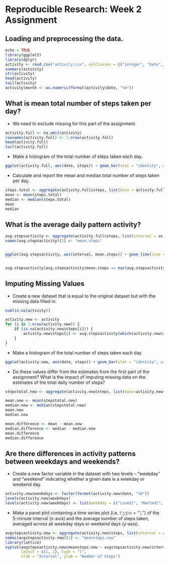 Reproducible Research: Week 2 Assignment
========================================


## Loading and preprocessing the data.


```r
echo = TRUE
library(ggplot2)
library(dplyr)
activity <- read.csv("activity.csv", colClasses = c("integer", "Date", "factor"))
summary(activity)
str(activity)
head(activity)
tail(activity)
activity$month <- as.numeric(format(activity$date, "%m"))
```


## What is mean total number of steps taken per day?


* We need to exclude missing for this part of the assignment.


```r
activity.full <- na.omit(activity)
rownames(activity.full) <- 1:nrow(activity.full)
head(activity.full)
tail(activity.full)
```


* Make a histogram of the total number of steps taken each day.


```r
ggplot(activity.full, aes(date, steps)) + geom_bar(stat = "identity", width = 0.8, colour = "orange", fill = "orange" ) + labs(title = "Total Number of Steps Taken Each Day", x = "Date", y = "Total Number of Steps") + facet_grid(.~month, scales = "free_x")
```


* Calculate and report the mean and median total number of steps taken per day.


```r
steps.total <- aggregate(activity.full$steps, list(Date = activity.full$date), FUN = "sum")$x
mean <- mean(steps.total)
median <- median(steps.total)
mean
median
```


## What is the average daily pattern activity?


```r
avg.stepsactivity <- aggregate(activity.full$steps, list(interval = as.numeric(as.character(activity.full$interval))), FUN = "mean")
names(avg.stepsactivity)[2] <- "mean.steps"


ggplot(avg.stepsactivity, aes(interval, mean.steps)) + geom_line(size = 0.8, colour = "orange") + labs(title = "Average Steps Taken per 5-Minute Interval", x="5 Minutes Interval", y="Steps Taken (Avg)")


avg.stepsactivity[avg.stepsactivity$mean.steps == max(avg.stepsactivity$mean.steps), ]
```


## Imputing Missing Values


* Create a new dataset that is equal to the original dataset but with the missing data filled in.


```r
sum(is.na(activity))

activity.new <- activity
for (i in 1:nrow(activity.new)) {
    if (is.na(activity.new$steps[i])) {
        activity.new$steps[i] <- avg.stepsactivity[which(activity.new$interval[i] == avg.stepsactivity$interval), ]$mean.steps
    }
}
```


* Make a histogram of the total number of steps taken each day


```r
ggplot(activity.new, aes(date, steps)) + geom_bar(stat = "identity", width = 0.8, colour = "orange", fill = "orange" ) + labs(title = "Total Number of Steps Taken Each Day (Imputing Missing Values", x = "Date", y = "Total Number of Steps") + facet_grid(.~month, scales = "free_x")
```


* Do these values differ from the estimates from the first part of the assignment? What is the impact of imputing missing data on the estimates of the total daily number of steps?


```r
stepstotal.new <- aggregate(activity.new$steps, list(date=activity.new$date), FUN = "sum")$x

mean.new <- mean(stepstotal.new)
median.new <- median(stepstotal.new)
mean.new
median.new

mean.difference <- mean - mean.new
median.difference <- median - median.new
mean.difference
median.difference
```


## Are there differences in activity patterns between weekdays and weekends?


* Create a new factor variable in the dataset with two levels – “weekday” and “weekend” indicating whether a given date is a weekday or weekend day.


```r
activity.new$weekdays <- factor(format(activity.new$date, "%A"))
levels(activity.new$weekdays)
levels(activity.new$weekdays) <- list(weekday = c("Lunedì", "Martedì",         "Mercoledì", "Giovedì", "Venerdì"), weekend = c("Sabato", "Domenica"))
```


* Make a panel plot containing a time series plot (i.e. 𝚝𝚢𝚙𝚎 = "𝚕") of the 5-minute interval (x-axis) and the average number of steps taken, averaged across all weekday days or weekend days (y-axis). 


```r
avgstepsactivity.new <- aggregate(activity.new$steps, list(interval = as.numeric(as.character(activity.new$interval)), weekdays = activity.new$weekdays), FUN = "mean")
names(avgstepsactivity.new)[3] <- "meansteps.new"
library(lattice)
xyplot(avgstepsactivity.new$meansteps.new ~ avgstepsactivity.new$interval | avgstepsactivity.new$weekdays, 
       layout = c(1, 2), type = "l", 
       xlab = "Interval", ylab = "Number of Steps")
```

